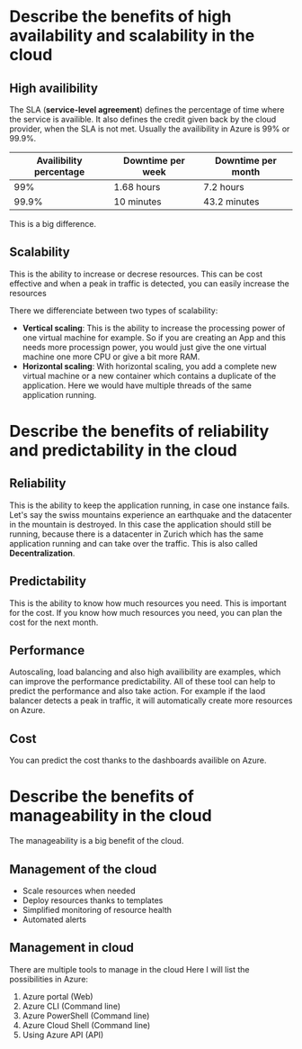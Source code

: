 # Describe the benefits of high availability and scalability in the cloud

## High availibility
The SLA (**service-level agreement**) defines the percentage of time where the service is availible. It also defines the credit given back by the cloud provider, when the SLA is not met.
Usually the availibility in Azure is 99% or 99.9%.

| Availibility percentage | Downtime per week | Downtime per month |
| ----------------------- | ----------------- | ------------------ |
| 99%                     | 1.68 hours        | 7.2 hours          |
| 99.9%                   | 10 minutes        | 43.2 minutes       |

This is a big difference. 

## Scalability
This is the ability to increase or decrese resources.
This can be cost effective and when a peak in traffic is detected, you can easily increase the resources

There we differenciate between two types of scalability:
- **Vertical scaling**: This is the ability to increase the processing power of one virtual machine for example. So if you are creating an App and this needs more processign power, you would just give the one virtual machine one more CPU or give a bit more RAM.
- **Horizontal scaling**: With horizontal scaling, you add a complete new virtual machine or a new container which contains a duplicate of the application. Here we would have multiple threads of the same application running.

# Describe the benefits of reliability and predictability in the cloud

## Reliability
This is the ability to keep the application running, in case one instance fails. 
Let's say the swiss mountains experience an earthquake and the datacenter in the mountain is destroyed. In this case the application should still be running, because there is a datacenter in Zurich which has the same application running and can take over the traffic.
This is also called **Decentralization**.

## Predictability
This is the ability to know how much resources you need. 
This is important for the cost. If you know how much resources you need, you can plan the cost for the next month.

## Performance
Autoscaling, load balancing and also high availibility are examples, which can improve the performance predictability.
All of these tool can help to predict the performance and also take action. For example if the laod balancer detects a peak in traffic, it will automatically create more resources on Azure.

## Cost
You can predict the cost thanks to the dashboards availible on Azure.

# Describe the benefits of manageability in the cloud
The manageability is a big benefit of the cloud.

## Management of the cloud
- Scale resources when needed
- Deploy resources thanks to templates
- Simplified monitoring of resource health
- Automated alerts

## Management in cloud
There are multiple tools to manage in the cloud
Here I will list the possibilities in Azure:
1. Azure portal (Web)
2. Azure CLI (Command line)
3. Azure PowerShell (Command line)
4. Azure Cloud Shell (Command line)
5. Using Azure API (API)